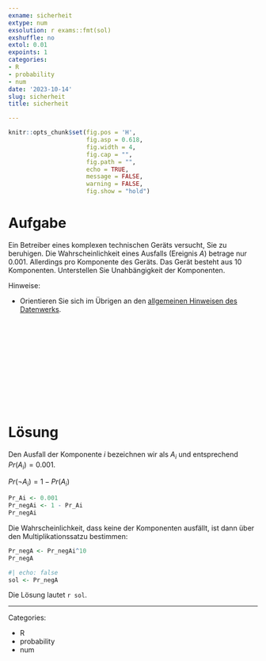 ```yaml
---
exname: sicherheit
extype: num
exsolution: r exams::fmt(sol)
exshuffle: no
extol: 0.01
expoints: 1
categories:
- R
- probability
- num
date: '2023-10-14'
slug: sicherheit
title: sicherheit

---
```








```r
knitr::opts_chunk$set(fig.pos = 'H',
                      fig.asp = 0.618,
                      fig.width = 4,
                      fig.cap = "", 
                      fig.path = "",
                      echo = TRUE,
                      message = FALSE,
                      warning = FALSE,
                      fig.show = "hold")
```







# Aufgabe

Ein Betreiber eines komplexen technischen Geräts versucht, Sie zu beruhigen.
Die Wahrscheinlichkeit eines Ausfalls (Ereignis $A$) betrage nur 0.001.
Allerdings pro Komponente des Geräts. 
Das Gerät besteht aus 10 Komponenten.
Unterstellen Sie Unahbängigkeit der Komponenten.


Hinweise:

- Orientieren Sie sich im Übrigen an den [allgemeinen Hinweisen des Datenwerks](https://datenwerk.netlify.app/hinweise).








</br>
</br>
</br>
</br>
</br>
</br>
</br>
</br>
</br>
</br>

# Lösung

Den Ausfall der Komponente $i$ bezeichnen wir als $A_i$ und entsprechend $Pr(A_i) = 0.001$.

$Pr(\neg A_i) = 1- Pr(A_i)$



```r
Pr_Ai <- 0.001
Pr_negAi <- 1 - Pr_Ai
Pr_negAi
```


Die Wahrscheinlichkeit, dass keine der Komponenten ausfällt, ist dann über den Multiplikationssatzu bestimmen:

```r
Pr_negA <- Pr_negAi^10
Pr_negA
```



```r
#| echo: false
sol <- Pr_negA
```


Die Lösung lautet ``r sol``.







---

Categories: 

- R
- probability
- num

